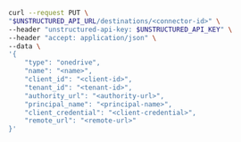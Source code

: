 ```bash REST (Change)
curl --request PUT \
"$UNSTRUCTURED_API_URL/destinations/<connector-id>" \
--header "unstructured-api-key: $UNSTRUCTURED_API_KEY" \
--header "accept: application/json" \
--data \
'{
    "type": "onedrive",
    "name": "<name>",
    "client_id": "<client-id>", 
    "tenant_id": "<tenant-id>", 
    "authority_url": "<authority-url>",
    "principal_name": "<principal-name>",
    "client_credential": "<client-credential>",
    "remote_url": "<remote-url>"  
}'
```
